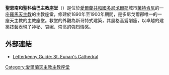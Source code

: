 '''聖恩南和聖科倫巴主教座堂'''（{{lang-en|Cathedral of St. Eunan and St. Columba}}）是位於[[愛爾蘭共和國|愛爾蘭共和國]][[多尼戈爾郡|多尼戈爾郡]]城市[[萊特肯尼|萊特肯尼]]的一座[[羅馬天主教|羅馬天主教]]的主教座堂，修建於1890年至1900年期間，是多尼戈爾郡唯一的一座天主教的主教座堂。教堂的外觀為新哥特式建築，其風格高聳削瘦，以卓越的建築技藝表現了神秘、哀婉、崇高的強烈情感。

==外部連結==
{{commonscat|Letterkenny Cathedral|St. Eunan's Cathedral}}
* [http://www.letterkennyguide.utvinternet.com/cathedral.htm Letterkenny Guide: St. Eunan's Cathedral] {{Wayback|url=http://www.letterkennyguide.utvinternet.com/cathedral.htm |date=20050912182931 }}
{{coord|54|57|01|N|7|44|24|W|type:landmark_source:kolossus-frwiki|display=title}}

[[Category:愛爾蘭天主教主教座堂|Category:愛爾蘭天主教主教座堂]]